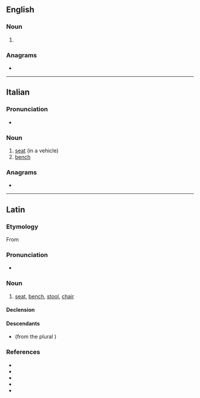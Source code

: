 ==English==

===Noun===
{{en-noun|s|sedilia}}

# {{alt form|en|sedilium||type of seat in a church}}

===Anagrams===
* {{anagrams|en|a=deeils|Seidel|diesel|ediles|elides|ideles|seidel}}

----

==Italian==

===Pronunciation===
* {{audio|it|LL-Q652 (ita)-Happypheasant-sedile.wav|Audio}}

===Noun===
{{it-noun|m}}

# [[seat]] (in a vehicle)
# [[bench]]

===Anagrams===
* {{anagrams|it|a=deeils|diesel}}

----

==Latin==

===Etymology===
From {{suffix|la|sedeō|īle}}
===Pronunciation===
* {{la-IPA|sedīle}}

===Noun===
{{la-noun|sedīle<3>}}

# [[seat]], [[bench]], [[stool]], [[chair]] {{q|fixed in position unlike a {{m|la|sella}}}}

====Declension====
{{la-ndecl|sedīle<3>}}

====Descendants====
* {{desc|gl|silla}} (from the plural {{m|la|sedīlia}})

===References===
* {{R:L&S}}
* {{R:Elementary Lewis}}
* {{R:du Cange}}
* {{R:Gaffiot}}
* {{R:Peck}}